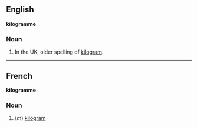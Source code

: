 ==English==
'''kilogramme'''

===Noun===

#In the UK, older spelling of [[kilogram]].

----

==French==
'''kilogramme'''

===Noun===

#(''m'') [[kilogram]]